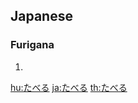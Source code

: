 ==Japanese==
===Furigana===
{{furigana|taberu}}
# {{japdef|食べる|to [[eat]]}}

[[hu:たべる]]
[[ja:たべる]]
[[th:たべる]]